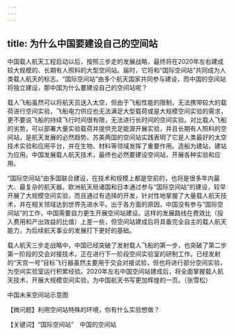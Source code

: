 ```yaml
---
---
---
```

title: 为什么中国要建设自己的空间站
---




中国载人航天工程启动以后，按照三步走的发展战略，最终将在2020年左右建成较大规模的、长期有人照料的大型空间站。届时，它将和“国际空间站”共同成为人类载人航天的标志。“国际空间站”由多个航天国家共同参与建设，而中国的空间站将独立建设，那中国为什么要建设自己的空间站呢？

载人飞船虽然可以将航天员送入太空，但由于飞船性能的限制，无法携带较大的载荷进行空间实验，飞船电力供应也无法满足大型载荷或是大规模空间实验的需求，更不要说飞船的持续飞行时间很有限，无法进行长时间的空间实验。对比载人飞船的劣势，可以部署大量实验载荷并提供充足能源开展实验，并且长期有人照料的空间站，是航天发展的必然趋势。苏美两国的空间站实践表明了它是人类最好的太空技术实验和应用平台，并在生物、材料等领域发挥了重要作用。造船为建站，建站为应用。中国发展载人航天技术，最终也必然要建设空间站，开展各种实验和应用。

“国际空间站”由多国联合建设，在技术和规模上都是空前的，也将是很多年内最大、最复杂的航天器。欧洲航天局诸国和日本通过参与“国际空间站”的建设，较早开展了大规模空间实验，而且通过有选择的开发，针对性地掌握了大量载人航天技术，并在相关领域达到世界先进水平。出于各方面的原因，中国没有参与“国际空间站”的工作，中国需要自力更生开展空间站建设。这样的发展路线在费效比（投入费用和产出效益的比值）上差一些，但空间站建成后将具备完全自主的载人航天能力，为后续航天事业的发展打下更好的基础。

载人航天三步走战略中，中国已经突破了发射载人飞船的第一步，也突破了第二步第一阶段的交会对接技术，正在进行下一阶段空间实验室的研制工作。已经发射的“天宫一号”目标飞行器虽然主要用于交会对接试验，但也将进行部分空间实验，为空间实验室运行积累经验。2020年左右中国空间站建成后，将全面掌握载人航天技术，开展大规模空间实验，为中国航天书写更加辉煌的一页。（张雪松）

中国未来空间站示意图





【微问题】利用空间站特殊的环境，你有什么实验想做？

【关键词】“国际空间站”　中国的空间站